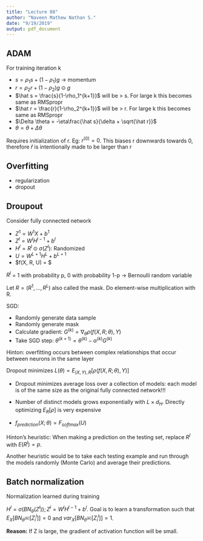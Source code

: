 ```yaml
---
title: "Lecture 08"
author: "Naveen Mathew Nathan S."
date: "9/19/2019"
output: pdf_document
---
```


## ADAM

For training iteration k

- $s = \rho_1s + (1-\rho_1)g$ -> momentum
- $r = \rho_2r + (1-\rho_2)g\odot g$
- $\hat s = \frac{s}{1-\rho_1^{k+1}}$ will be > s. For large k this becomes same as RMSpropr
- $\hat r = \frac{r}{1-\rho_2^{k+1}}$ will be > r. For large k this becomes same as RMSpropr
- $\Delta \theta = -\eta\frac{\hat s}{\delta + \sqrt{\hat r}}$
- $\theta = \theta + \Delta \theta$

Requires initialization of r. Eg: $r^{(0)}=0$. This biases r downwards towards 0, therefore $\hat r$ is intentionally made to be larger than r

## Overfitting

- regularization
- dropout

## Droupout

Consider fully connected network

- $Z^1 = W^1X+b^1$
- $Z^l = W^lH^{l-1} + b^l$
- $H^l = R^l \odot \sigma(Z^l)$: Randomized
- $U = W^{L+1}H^L + b^{L+1}$
- $f(X, R, U) = $

$R^l$ = 1 with probability p, 0 with probability 1-p -> Bernoulli random variable

Let $R = (R^1, ... , R^L)$ also called the mask. Do element-wise multiplication with R.

SGD:

- Randomly generate data sample
- Randomly generate mask
- Calculate gradient: $G^{(k)} = \nabla_\theta \rho(f(X, R; \theta), Y)$
- Take SGD step: $\theta^{(k+1)} = \theta^{(k)} - \alpha^{(k)}G^{(k)}$

Hinton: overfitting occurs between complex relationships that occur between neurons in the same layer

Dropout minimizes $L(\theta) = E_{(X,Y),R}[\rho (f(X, R;\theta), Y)]$

- Dropout minimizes average loss over a collection of models: each model is of the same size as the original fully connected network!!!
- Number of distinct models grows exponentially with $L \times d_H$. Directly optimizing $E_R[\rho]$ is very expensive

- $f_{prediction}(X; \theta) = F_{softmax}(U)$

Hinton's heuristic: When making a prediction on the testing set, replace $R^l$ with $E(R^l) = p$.

Another heuristic would be to take each testing example and run through the models randomly (Monte Carlo) and average their predictions.

## Batch normalization

Normalization learned during training

$H^l = \sigma(BN_\theta(Z^l)); Z^l = W^lH^{l-1} + b^l$. Goal is to learn a transformation such that $E_X[BN_{\theta^{(k)}}[Z^l_i]] = 0$ and $var_X[BN_{\theta^{(k)}}[Z^l_i]] = 1$.

**Reason:** If Z is large, the gradient of activation function will be small.